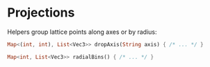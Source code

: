 # Projections

Helpers group lattice points along axes or by radius:

```dart
Map<(int, int), List<Vec3>> dropAxis(String axis) { /* ... */ }

Map<int, List<Vec3>> radialBins() { /* ... */ }
```
